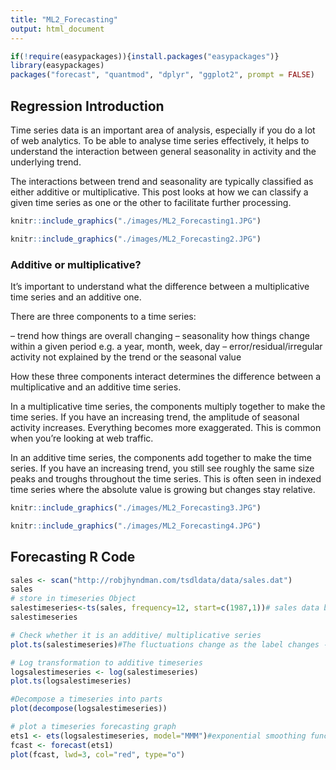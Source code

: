 ```yaml
---
title: "ML2_Forecasting"
output: html_document
---
```


```r
if(!require(easypackages)){install.packages("easypackages")}
library(easypackages)
packages("forecast", "quantmod", "dplyr", "ggplot2", prompt = FALSE)
```

## Regression Introduction

Time series data is an important area of analysis, especially if you do a lot of web analytics. To be able to analyse time series effectively, it helps to understand the interaction between general seasonality in activity and the underlying trend.

The interactions between trend and seasonality are typically classified as either additive or multiplicative. This post looks at how we can classify a given time series as one or the other to facilitate further processing.

```r
knitr::include_graphics("./images/ML2_Forecasting1.JPG")

knitr::include_graphics("./images/ML2_Forecasting2.JPG")
```

### Additive or multiplicative?

It’s important to understand what the difference between a multiplicative time series and an additive one.

There are three components to a time series:

– trend how things are overall changing
– seasonality how things change within a given period e.g. a year, month, week, day
– error/residual/irregular activity not explained by the trend or the seasonal value

How these three components interact determines the difference between a multiplicative and an additive time series.

In a multiplicative time series, the components multiply together to make the time series. If you have an increasing trend, the amplitude of seasonal activity increases. Everything becomes more exaggerated. This is common when you’re looking at web traffic.

In an additive time series, the components add together to make the time series. If you have an increasing trend, you still see roughly the same size peaks and troughs throughout the time series. This is often seen in indexed time series where the absolute value is growing but changes stay relative.

```r
knitr::include_graphics("./images/ML2_Forecasting3.JPG")

knitr::include_graphics("./images/ML2_Forecasting4.JPG")
```

## Forecasting R Code

```r
sales <- scan("http://robjhyndman.com/tsdldata/data/sales.dat")
sales
# store in timeseries Object
salestimeseries<-ts(sales, frequency=12, start=c(1987,1))# sales data by month, first date is Jan 1987
salestimeseries

# Check whether it is an additive/ multiplicative series
plot.ts(salestimeseries)#The fluctuations change as the label changes - suggest multiplicative

# Log transformation to additive timeseries
logsalestimeseries <- log(salestimeseries)
plot.ts(logsalestimeseries)

#Decompose a timeseries into parts
plot(decompose(logsalestimeseries))

# plot a timeseries forecasting graph
ets1 <- ets(logsalestimeseries, model="MMM")#exponential smoothing function
fcast <- forecast(ets1)
plot(fcast, lwd=3, col="red", type="o")
```

